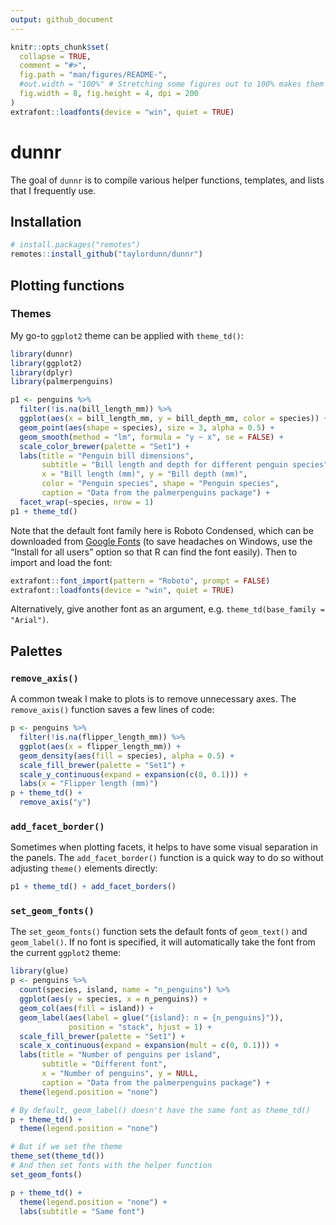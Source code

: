 ```yaml
---
output: github_document
---
```


<!-- README.md is generated from README.Rmd. Please edit that file -->

```r
knitr::opts_chunk$set(
  collapse = TRUE,
  comment = "#>",
  fig.path = "man/figures/README-",
  #out.width = "100%" # Stretching some figures out to 100% makes them look bad
  fig.width = 8, fig.height = 4, dpi = 200
)
extrafont::loadfonts(device = "win", quiet = TRUE)
```

# dunnr

<!-- badges: start -->
<!-- badges: end -->

The goal of `dunnr` is to compile various helper functions, templates, and lists that I frequently use.

## Installation

``` r
# install.packages("remotes")
remotes::install_github("taylordunn/dunnr")
```

## Plotting functions

### Themes

My go-to `ggplot2` theme can be applied with `theme_td()`:

```r
library(dunnr)
library(ggplot2)
library(dplyr)
library(palmerpenguins)

p1 <- penguins %>%
  filter(!is.na(bill_length_mm)) %>%
  ggplot(aes(x = bill_length_mm, y = bill_depth_mm, color = species)) +
  geom_point(aes(shape = species), size = 3, alpha = 0.5) +
  geom_smooth(method = "lm", formula = "y ~ x", se = FALSE) +
  scale_color_brewer(palette = "Set1") +
  labs(title = "Penguin bill dimensions",
       subtitle = "Bill length and depth for different penguin species",
       x = "Bill length (mm)", y = "Bill depth (mm)",
       color = "Penguin species", shape = "Penguin species",
       caption = "Data from the palmerpenguins package") +
  facet_wrap(~species, nrow = 1)
p1 + theme_td()
```

Note that the default font family here is Roboto Condensed, which can be downloaded from [Google Fonts](https://fonts.google.com/specimen/Roboto+Condensed) (to save headaches on Windows, use the "Install for all users" option so that R can find the font easily).
Then to import and load the font:

```r
extrafont::font_import(pattern = "Roboto", prompt = FALSE)
extrafont::loadfonts(device = "win", quiet = TRUE)
```

Alternatively, give another font as an argument, e.g. `theme_td(base_family = "Arial")`.

## Palettes

### `remove_axis()`

A common tweak I make to plots is to remove unnecessary axes.
The `remove_axis()` function saves a few lines of code:

```r
p <- penguins %>%
  filter(!is.na(flipper_length_mm)) %>%
  ggplot(aes(x = flipper_length_mm)) +
  geom_density(aes(fill = species), alpha = 0.5) +
  scale_fill_brewer(palette = "Set1") +
  scale_y_continuous(expand = expansion(c(0, 0.1))) +
  labs(x = "Flipper length (mm)")
p + theme_td() +
  remove_axis("y")
```

### `add_facet_border()`

Sometimes when plotting facets, it helps to have some visual separation in the panels.
The `add_facet_border()` function is a quick way to do so without adjusting `theme()` elements directly:

```r
p1 + theme_td() + add_facet_borders()
```

### `set_geom_fonts()`

The `set_geom_fonts()` function sets the default fonts of `geom_text()` and `geom_label()`.
If no font is specified, it will automatically take the font from the current `ggplot2` theme:

```r
library(glue)
p <- penguins %>%
  count(species, island, name = "n_penguins") %>%
  ggplot(aes(y = species, x = n_penguins)) +
  geom_col(aes(fill = island)) +
  geom_label(aes(label = glue("{island}: n = {n_penguins}")),
             position = "stack", hjust = 1) +
  scale_fill_brewer(palette = "Set1") +
  scale_x_continuous(expand = expansion(mult = c(0, 0.1))) +
  labs(title = "Number of penguins per island",
       subtitle = "Different font",
       x = "Number of penguins", y = NULL,
       caption = "Data from the palmerpenguins package") +
  theme(legend.position = "none")

# By default, geom_label() doesn't have the same font as theme_td()
p + theme_td() +
  theme(legend.position = "none")

# But if we set the theme
theme_set(theme_td())
# And then set fonts with the helper function
set_geom_fonts()

p + theme_td() +
  theme(legend.position = "none") +
  labs(subtitle = "Same font")
```


